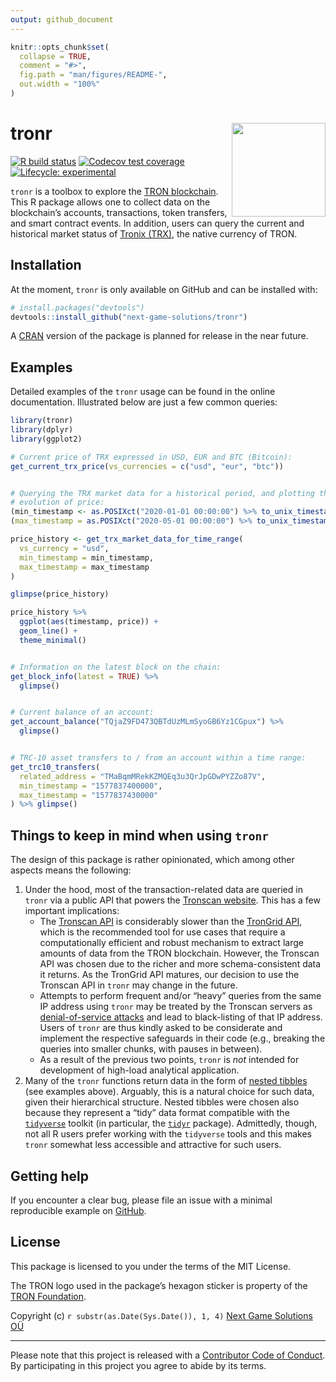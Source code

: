 ```yaml
---
output: github_document
---
```


<!-- README.md is generated from README.Rmd. Please edit that file -->

```r
knitr::opts_chunk$set(
  collapse = TRUE,
  comment = "#>",
  fig.path = "man/figures/README-",
  out.width = "100%"
)
```

# tronr <a href='https://github.com/next-game-solutions/tronr/'><img src="man/figures/hex-tronr.png" align="right" height="150"/></a>

<!-- badges: start -->

[![R build status](https://github.com/next-game-solutions/tronr/actions/workflows/r.yml/badge.svg)](https://github.com/next-game-solutions/tronr/actions/workflows/r.yml)
[![Codecov test coverage](https://codecov.io/gh/next-game-solutions/tronr/branch/main/graph/badge.svg?token=Y9HOR0EO40)](https://codecov.io/gh/next-game-solutions/tronr)
[![Lifecycle: experimental](https://img.shields.io/badge/lifecycle-experimental-orange.svg)](https://lifecycle.r-lib.org/articles/stages.html#experimental)
<!-- badges: end -->

`tronr` is a toolbox to explore the [TRON blockchain](https://tron.network/index?lng=en). This R package allows one to collect data on the blockchain's accounts, transactions, token transfers, and smart contract events. In addition, users can query the current and historical market status of [Tronix (TRX)](https://tron.network/trx?lng=en), the native currency of TRON.

## Installation

At the moment, `tronr` is only available on GitHub and can be installed with:

``` r
# install.packages("devtools")
devtools::install_github("next-game-solutions/tronr")
```

A [CRAN](https://cran.r-project.org/) version of the package is planned for release in the near future.

## Examples

Detailed examples of the `tronr` usage can be found in the online documentation. Illustrated below are just a few common queries:

```r
library(tronr)
library(dplyr)
library(ggplot2)

# Current price of TRX expressed in USD, EUR and BTC (Bitcoin):
get_current_trx_price(vs_currencies = c("usd", "eur", "btc"))


# Querying the TRX market data for a historical period, and plotting the 
# evolution of price:
(min_timestamp <- as.POSIXct("2020-01-01 00:00:00") %>% to_unix_timestamp())
(max_timestamp = as.POSIXct("2020-05-01 00:00:00") %>% to_unix_timestamp())

price_history <- get_trx_market_data_for_time_range(
  vs_currency = "usd",
  min_timestamp = min_timestamp,
  max_timestamp = max_timestamp
)

glimpse(price_history)

price_history %>% 
  ggplot(aes(timestamp, price)) +
  geom_line() +
  theme_minimal()


# Information on the latest block on the chain:
get_block_info(latest = TRUE) %>% 
  glimpse()


# Current balance of an account:
get_account_balance("TQjaZ9FD473QBTdUzMLmSyoGB6Yz1CGpux") %>% 
  glimpse()


# TRC-10 asset transfers to / from an account within a time range:
get_trc10_transfers(
  related_address = "TMaBqmMRekKZMQEq3u3QrJpGDwPYZZo87V",
  min_timestamp = "1577837400000",
  max_timestamp = "1577837430000"
) %>% glimpse()
```

## Things to keep in mind when using `tronr`

The design of this package is rather opinionated, which among other aspects means the following:

1. Under the hood, most of the transaction-related data are queried in `tronr` via a public API that powers the [Tronscan website](https://tronscan.org/). This has a few important implications:
    - The [Tronscan API](https://github.com/tronscan/tronscan-frontend/blob/master/document/api.md "Tronscan API") is considerably slower than the [TronGrid API](https://www.trongrid.io/), which is the recommended tool for use cases that require a computationally efficient and robust mechanism to extract large amounts of data from the TRON blockchain. However, the Tronscan API was chosen due to the richer and more schema-consistent data it returns. As the TronGrid API matures, our decision to use the Tronscan API in `tronr` may change in the future.
    - Attempts to perform frequent and/or "heavy" queries from the same IP address using `tronr` may be treated by the Tronscan servers as [denial-of-service attacks](https://www.cloudflare.com/en-gb/learning/ddos/glossary/denial-of-service/) and lead to black-listing of that IP address. Users of `tronr` are thus kindly asked to be considerate and implement the respective safeguards in their code (e.g., breaking the queries into smaller chunks, with pauses in between).
    - As a result of the previous two points, `tronr` is _not_ intended for development of high-load analytical application.
2. Many of the `tronr` functions return data in the form of [nested tibbles](https://tidyr.tidyverse.org/articles/nest.html) (see examples above). Arguably, this is a natural choice for such data, given their hierarchical structure. Nested tibbles were chosen also because they represent a "tidy" data format compatible with the [`tidyverse`](https://www.tidyverse.org/ "tidyverse") toolkit (in particular, the [`tidyr`](https://tidyr.tidyverse.org/ "tidyr") package). Admittedly, though, not all R users prefer working with the `tidyverse` tools and this makes `tronr` somewhat less accessible and attractive for such users.


## Getting help

If you encounter a clear bug, please file an issue with a minimal reproducible example on [GitHub](https://github.com/next-game-solutions/tronr/issues).


## License

This package is licensed to you under the terms of the MIT License.

The TRON logo used in the package's hexagon sticker is property of the [TRON Foundation](https://tron.network/).

Copyright (c) `r substr(as.Date(Sys.Date()), 1, 4)` [Next Game Solutions OÜ](http://nextgamesolutions.com)

---

Please note that this project is released with a [Contributor Code of Conduct](https://www.contributor-covenant.org/version/1/0/0/code-of-conduct/). By participating in this project you agree to abide by its terms.
